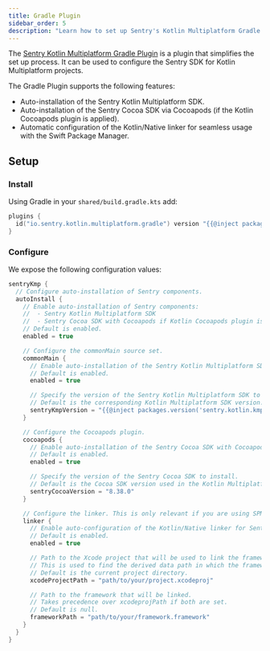 ```yaml
---
title: Gradle Plugin
sidebar_order: 5
description: "Learn how to set up Sentry's Kotlin Multiplatform Gradle Plugin."
---
```


The [Sentry Kotlin Multiplatform Gradle Plugin](https://github.com/getsentry/sentry-kotlin-multiplatform/tree/main/sentry-kotlin-multiplatform-gradle-plugin) is a plugin that simplifies the set up process. It can be used to configure the Sentry SDK for Kotlin Multiplatform projects.

The Gradle Plugin supports the following features:
- Auto-installation of the Sentry Kotlin Multiplatform SDK.
- Auto-installation of the Sentry Cocoa SDK via Cocoapods (if the Kotlin Cocoapods plugin is applied).
- Automatic configuration of the Kotlin/Native linker for seamless usage with the Swift Package Manager.

## Setup

### Install

Using Gradle in your `shared/build.gradle.kts` add:

```kotlin {filename:shared/build.gradle.kts}
plugins {
  id("io.sentry.kotlin.multiplatform.gradle") version "{{@inject packages.version('sentry.kotlin.kmp', '0.9.0') }}"
}
```

### Configure

We expose the following configuration values:

```kotlin {filename:shared/build.gradle.kts}
sentryKmp {
  // Configure auto-installation of Sentry components.
  autoInstall {
    // Enable auto-installation of Sentry components:
    //  - Sentry Kotlin Multiplatform SDK
    //  - Sentry Cocoa SDK with Cocoapods if Kotlin Cocoapods plugin is applied.
    // Default is enabled.
    enabled = true

    // Configure the commonMain source set.
    commonMain {
      // Enable auto-installation of the Sentry Kotlin Multiplatform SDK in commonMain.
      // Default is enabled.
      enabled = true

      // Specify the version of the Sentry Kotlin Multiplatform SDK to use.
      // Default is the corresponding Kotlin Multiplatform SDK version.
      sentryKmpVersion = "{{@inject packages.version('sentry.kotlin.kmp', '0.9.0') }}"
    }

    // Configure the Cocoapods plugin.
    cocoapods {
      // Enable auto-installation of the Sentry Cocoa SDK with Cocoapods.
      // Default is enabled.
      enabled = true

      // Specify the version of the Sentry Cocoa SDK to install.
      // Default is the Cocoa SDK version used in the Kotlin Multiplatform SDK.
      sentryCocoaVersion = "8.38.0"
    }

    // Configure the linker. This is only relevant if you are using SPM.
    linker {
      // Enable auto-configuration of the Kotlin/Native linker for Sentry Cocoa framework.
      // Default is enabled.
      enabled = true

      // Path to the Xcode project that will be used to link the framework.
      // This is used to find the derived data path in which the framework is stored for SPM.
      // Default is the current project directory.
      xcodeProjectPath = "path/to/your/project.xcodeproj"

      // Path to the framework that will be linked.
      // Takes precedence over xcodeprojPath if both are set.
      // Default is null.
      frameworkPath = "path/to/your/framework.framework"
    }
  }
}
```
